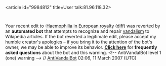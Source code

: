 <article id="9984812" title=User talk:81.96.118.32>
	<talkpage id="9984812" title="User talk:81.96.118.32">


Your recent edit to [[:Haemophilia in European royalty]] ([http://en.wikipedia.org/w/index.php?title=Haemophilia_in_European_royalty&amp;diff=114202608&amp;oldid=114104264 diff]) was reverted by an '''automated bot''' that attempts to recognize and repair [[Wikipedia:vandalism|vandalism]] to Wikipedia articles. If the bot reverted a legitimate edit, please accept my humble creator's apologies – if you bring it to the attention of the bot's owner, we may be able to improve its behavior. '''[[User:AntiVandalBot/FAQ|Click here]]''' for '''frequently asked questions''' about the bot and this warning. &lt;!-- AntiVandalBot level 1 (one) warning --&gt; // [[User:AntiVandalBot|AntiVandalBot]] 02:06, 11 March 2007 (UTC)
	</talkpage>
</article>